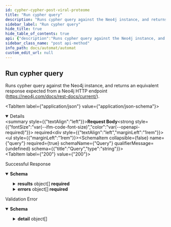 ```yaml
---
id: cypher-cypher-post-viral-proteome
title: "Run cypher query"
description: "Runs cypher query against the Neo4j instance, and returns an equivalent response expected from a Neo4j HTTP endpoint (https://neo4j.com/docs/rest-docs/current/)."
sidebar_label: "Run cypher query"
hide_title: true
hide_table_of_contents: true
api: {"description":"Runs cypher query against the Neo4j instance, and returns an equivalent response expected from a Neo4j HTTP endpoint (https://neo4j.com/docs/rest-docs/current/).","operationId":"cypher_cypher_post_viral-proteome","requestBody":{"content":{"application/json":{"schema":{"title":"CypherRequest","required":["query"],"type":"object","properties":{"query":{"title":"Query","type":"string"}}},"example":{"query":"MATCH (n) RETURN count(n)"}}},"required":true},"responses":{"200":{"description":"Successful Response","content":{"application/json":{"schema":{"title":"CypherResponse","required":["results","errors"],"type":"object","properties":{"results":{"title":"Results","type":"array","items":{"title":"CypherResult","required":["columns","data"],"type":"object","properties":{"columns":{"title":"Columns","type":"array","items":{"type":"string"}},"data":{"title":"Data","type":"array","items":{"title":"CypherDatum","required":["row","meta"],"type":"object","properties":{"row":{"title":"Row","type":"array","items":{}},"meta":{"title":"Meta","type":"array","items":{}}}}}}}},"errors":{"title":"Errors","type":"array","items":{"title":"CypherError","required":["code","message"],"type":"object","properties":{"code":{"title":"Code","type":"string"},"message":{"title":"Message","type":"string"}}}}}}}}},"422":{"description":"Validation Error","content":{"application/json":{"schema":{"title":"HTTPValidationError","type":"object","properties":{"detail":{"title":"Detail","type":"array","items":{"title":"ValidationError","required":["loc","msg","type"],"type":"object","properties":{"loc":{"title":"Location","type":"array","items":{"anyOf":[{"type":"string"},{"type":"integer"}]}},"msg":{"title":"Message","type":"string"},"type":{"title":"Error Type","type":"string"}}}}}}}}}},"tags":["Text Mining Provider KG"],"method":"post","path":"/viral-proteome/cypher","servers":[{"url":"https://robokop-automat.apps.renci.org"}],"jsonRequestBodyExample":{"query":"string"},"info":{"title":"Automat","version":"2.1","termsOfService":"http://loading"},"postman":{"name":"Run cypher query","description":{"content":"Runs cypher query against the Neo4j instance, and returns an equivalent response expected from a Neo4j HTTP endpoint (https://neo4j.com/docs/rest-docs/current/).","type":"text/plain"},"url":{"path":["viral-proteome","cypher"],"host":["{{baseUrl}}"],"query":[],"variable":[]},"header":[{"key":"Content-Type","value":"application/json"},{"key":"Accept","value":"application/json"}],"method":"POST","body":{"mode":"raw","raw":"\"\"","options":{"raw":{"language":"json"}}}}}
sidebar_class_name: "post api-method"
info_path: docs/automat/automat
custom_edit_url: null
---
```



## Run cypher query



Runs cypher query against the Neo4j instance, and returns an equivalent response expected from a Neo4j HTTP endpoint (https://neo4j.com/docs/rest-docs/current/).

<MimeTabs><TabItem label={"application/json"} value={"application/json-schema"}><details style={{}} data-collapsed={false} open={true}><summary style={{"textAlign":"left"}}><strong>Request Body</strong><strong style={{"fontSize":"var(--ifm-code-font-size)","color":"var(--openapi-required)"}}> required</strong></summary><div style={{"textAlign":"left","marginLeft":"1rem"}}></div><ul style={{"marginLeft":"1rem"}}><SchemaItem collapsible={false} name={"query"} required={true} schemaName={"Query"} qualifierMessage={undefined} schema={{"title":"Query","type":"string"}}></SchemaItem></ul></details></TabItem></MimeTabs><div><ApiTabs><TabItem label={"200"} value={"200"}><div>

Successful Response

</div><div><MimeTabs schemaType={"response"}><TabItem label={"application/json"} value={"application/json"}><SchemaTabs><TabItem label={"Schema"} value={"Schema"}><details style={{}} data-collapsed={false} open={true}><summary style={{"textAlign":"left"}}><strong>Schema</strong></summary><div style={{"textAlign":"left","marginLeft":"1rem"}}></div><ul style={{"marginLeft":"1rem"}}><SchemaItem collapsible={true} className={"schemaItem"}><details style={{}}><summary style={{}}><strong>results</strong><span style={{"opacity":"0.6"}}> object[]</span><strong style={{"fontSize":"var(--ifm-code-font-size)","color":"var(--openapi-required)"}}> required</strong></summary><div style={{"marginLeft":"1rem"}}><li><div style={{"fontSize":"var(--ifm-code-font-size)","opacity":"0.6","marginLeft":"-.5rem","paddingBottom":".5rem"}}>Array [</div></li><SchemaItem collapsible={false} name={"columns"} required={false} schemaName={"string[]"} qualifierMessage={undefined} schema={{"title":"Columns","type":"array","items":{"type":"string"}}}></SchemaItem><SchemaItem collapsible={true} className={"schemaItem"}><details style={{}}><summary style={{}}><strong>data</strong><span style={{"opacity":"0.6"}}> object[]</span><strong style={{"fontSize":"var(--ifm-code-font-size)","color":"var(--openapi-required)"}}> required</strong></summary><div style={{"marginLeft":"1rem"}}><li><div style={{"fontSize":"var(--ifm-code-font-size)","opacity":"0.6","marginLeft":"-.5rem","paddingBottom":".5rem"}}>Array [</div></li><SchemaItem collapsible={false} name={"row"} required={false} schemaName={"undefined[]"} qualifierMessage={undefined} schema={{"title":"Row","type":"array","items":{}}}></SchemaItem><SchemaItem collapsible={false} name={"meta"} required={false} schemaName={"undefined[]"} qualifierMessage={undefined} schema={{"title":"Meta","type":"array","items":{}}}></SchemaItem><li><div style={{"fontSize":"var(--ifm-code-font-size)","opacity":"0.6","marginLeft":"-.5rem"}}>]</div></li></div></details></SchemaItem><li><div style={{"fontSize":"var(--ifm-code-font-size)","opacity":"0.6","marginLeft":"-.5rem"}}>]</div></li></div></details></SchemaItem><SchemaItem collapsible={true} className={"schemaItem"}><details style={{}}><summary style={{}}><strong>errors</strong><span style={{"opacity":"0.6"}}> object[]</span><strong style={{"fontSize":"var(--ifm-code-font-size)","color":"var(--openapi-required)"}}> required</strong></summary><div style={{"marginLeft":"1rem"}}><li><div style={{"fontSize":"var(--ifm-code-font-size)","opacity":"0.6","marginLeft":"-.5rem","paddingBottom":".5rem"}}>Array [</div></li><SchemaItem collapsible={false} name={"code"} required={false} schemaName={"Code"} qualifierMessage={undefined} schema={{"title":"Code","type":"string"}}></SchemaItem><SchemaItem collapsible={false} name={"message"} required={false} schemaName={"Message"} qualifierMessage={undefined} schema={{"title":"Message","type":"string"}}></SchemaItem><li><div style={{"fontSize":"var(--ifm-code-font-size)","opacity":"0.6","marginLeft":"-.5rem"}}>]</div></li></div></details></SchemaItem></ul></details></TabItem><TabItem label={"Example (from schema)"} value={"Example (from schema)"}><ResponseSamples responseExample={"{\n  \"results\": [\n    {\n      \"columns\": [\n        \"string\"\n      ],\n      \"data\": [\n        {\n          \"row\": [\n            null\n          ],\n          \"meta\": [\n            null\n          ]\n        }\n      ]\n    }\n  ],\n  \"errors\": [\n    {\n      \"code\": \"string\",\n      \"message\": \"string\"\n    }\n  ]\n}"} language={"json"}></ResponseSamples></TabItem></SchemaTabs></TabItem></MimeTabs></div></TabItem><TabItem label={"422"} value={"422"}><div>

Validation Error

</div><div><MimeTabs schemaType={"response"}><TabItem label={"application/json"} value={"application/json"}><SchemaTabs><TabItem label={"Schema"} value={"Schema"}><details style={{}} data-collapsed={false} open={true}><summary style={{"textAlign":"left"}}><strong>Schema</strong></summary><div style={{"textAlign":"left","marginLeft":"1rem"}}></div><ul style={{"marginLeft":"1rem"}}><SchemaItem collapsible={true} className={"schemaItem"}><details style={{}}><summary style={{}}><strong>detail</strong><span style={{"opacity":"0.6"}}> object[]</span></summary><div style={{"marginLeft":"1rem"}}><li><div style={{"fontSize":"var(--ifm-code-font-size)","opacity":"0.6","marginLeft":"-.5rem","paddingBottom":".5rem"}}>Array [</div></li><SchemaItem collapsible={true} className={"schemaItem"}><details style={{}}><summary style={{}}><strong>loc</strong><span style={{"opacity":"0.6"}}> object[]</span><strong style={{"fontSize":"var(--ifm-code-font-size)","color":"var(--openapi-required)"}}> required</strong></summary><div style={{"marginLeft":"1rem"}}><li><div style={{"fontSize":"var(--ifm-code-font-size)","opacity":"0.6","marginLeft":"-.5rem","paddingBottom":".5rem"}}>Array [</div></li><li><span className={"badge badge--info"}>anyOf</span><SchemaTabs><TabItem label={"MOD1"} value={"0-item-properties"}><li><div><strong>string</strong></div></li></TabItem><TabItem label={"MOD2"} value={"1-item-properties"}><li><div><strong>integer</strong></div></li></TabItem></SchemaTabs></li><li><div style={{"fontSize":"var(--ifm-code-font-size)","opacity":"0.6","marginLeft":"-.5rem"}}>]</div></li></div></details></SchemaItem><SchemaItem collapsible={false} name={"msg"} required={false} schemaName={"Message"} qualifierMessage={undefined} schema={{"title":"Message","type":"string"}}></SchemaItem><SchemaItem collapsible={false} name={"type"} required={false} schemaName={"Error Type"} qualifierMessage={undefined} schema={{"title":"Error Type","type":"string"}}></SchemaItem><li><div style={{"fontSize":"var(--ifm-code-font-size)","opacity":"0.6","marginLeft":"-.5rem"}}>]</div></li></div></details></SchemaItem></ul></details></TabItem><TabItem label={"Example (from schema)"} value={"Example (from schema)"}><ResponseSamples responseExample={"{\n  \"detail\": [\n    {\n      \"loc\": [\n        \"string\",\n        0\n      ],\n      \"msg\": \"string\",\n      \"type\": \"string\"\n    }\n  ]\n}"} language={"json"}></ResponseSamples></TabItem></SchemaTabs></TabItem></MimeTabs></div></TabItem></ApiTabs></div>
      